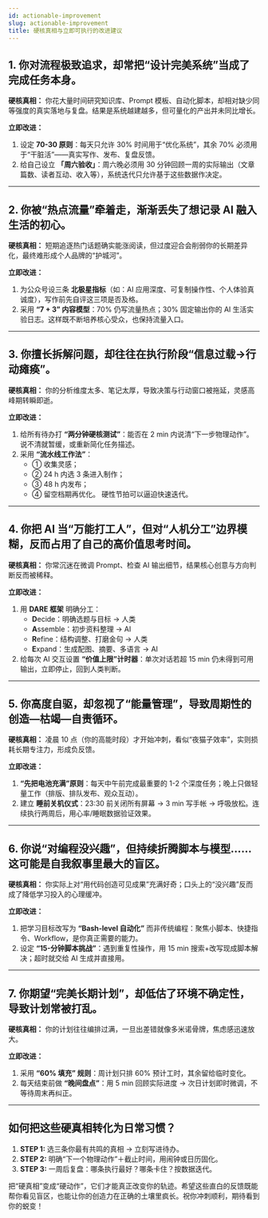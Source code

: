 ```yaml
---
id: actionable-improvement
slug: actionable-improvement
title: 硬核真相与立即可执行的改进建议
---
```





## 1. 你对流程极致追求，却常把“设计完美系统”当成了完成任务本身。

**硬核真相：** 你花大量时间研究知识库、Prompt 模板、自动化脚本，却相对缺少同等强度的真实落地与复盘。结果是系统越建越多，但可量化的产出并未同比增长。

**立即改进：**

1.  设定 **70-30 原则**：每天只允许 30% 时间用于“优化系统”，其余 70% 必须用于“干脏活”——真实写作、发布、复盘反馈。
2.  给自己设立 **「周六验收」**：周六晚必须用 30 分钟回顾一周的实际输出（文章篇数、读者互动、收入等），系统迭代只允许基于这些数据作决定。

---

## 2. 你被“热点流量”牵着走，渐渐丢失了想记录 AI 融入生活的初心。

**硬核真相：** 短期追逐热门话题确实能涨阅读，但过度迎合会削弱你的长期差异化，最终难形成个人品牌的“护城河”。

**立即改进：**

1.  为公众号设三条 **北极星指标**（如：AI 应用深度、可复制操作性、个人体验真诚度），写作前先自评这三项是否及格。
2.  采用 **“7 + 3” 内容模型**：70% 仍写流量热点；30% 固定输出你的 AI 生活实验日志。这样既不断培养核心受众，也保持流量入口。

---

## 3. 你擅长拆解问题，却往往在执行阶段“信息过载→行动瘫痪”。

**硬核真相：** 你的分析维度太多、笔记太厚，导致决策与行动窗口被拖延，灵感高峰期转瞬即逝。

**立即改进：**

1.  给所有待办打 **“两分钟硬核测试”**：能否在 2 min 内说清“下一步物理动作”。说不清就暂缓，或重新简化任务描述。
2.  采用 **“流水线工作法”**：
    *   ① 收集灵感；
    *   ② 24 h 内选 3 条进入制作；
    *   ③ 48 h 内发布；
    *   ④ 留空档期再优化。
    硬性节拍可以逼迫快速迭代。

---

## 4. 你把 AI 当“万能打工人”，但对“人机分工”边界模糊，反而占用了自己的高价值思考时间。

**硬核真相：** 你常沉迷在微调 Prompt、检查 AI 输出细节，结果核心创意与方向判断反而被稀释。

**立即改进：**

1.  用 **DARE 框架** 明确分工：
    *   **D**ecide：明确选题与目标 → 人类
    *   **A**ssemble：初步资料整理 → AI
    *   **R**efine：结构调整、打磨金句 → 人类
    *   **E**xpand：生成配图、摘要、多语言 → AI
2.  给每次 AI 交互设置 **“价值上限”计时器**：单次对话若超 15 min 仍未得到可用输出，立即停止，回到人类判断。

---

## 5. 你高度自驱，却忽视了“能量管理”，导致周期性的创造—枯竭—自责循环。

**硬核真相：** 凌晨 10 点（你的高能时段）才开始冲刺，看似“夜猫子效率”，实则损耗长期专注力，形成负反馈。

**立即改进：**

1.  **“先把电池充满”原则**：每天中午前完成最重要的 1-2 个深度任务；晚上只做轻量工作（排版、排队发布、观众互动）。
2.  建立 **睡前关机仪式**：23:30 前关闭所有屏幕 → 3 min 写手帐 → 呼吸放松。连续执行两周后，用心率/睡眠数据验证效果。

---

## 6. 你说“对编程没兴趣”，但持续折腾脚本与模型……这可能是自我叙事里最大的盲区。

**硬核真相：** 你实际上对“用代码创造可见成果”充满好奇；口头上的“没兴趣”反而成了降低学习投入的心理缓冲。

**立即改进：**

1.  把学习目标改写为 **“Bash-level 自动化”** 而非传统编程：聚焦小脚本、快捷指令、Workflow，是你真正需要的能力。
2.  设定 **“15-分钟脚本挑战”**：遇到重复性操作，用 15 min 搜索+改写现成脚本解决；超时就交给 AI 生成并直接用。

---

## 7. 你期望“完美长期计划”，却低估了环境不确定性，导致计划常被打乱。

**硬核真相：** 你的计划往往编排过满，一旦出差错就像多米诺骨牌，焦虑感迅速放大。

**立即改进：**

1.  采用 **“60% 填充” 规则**：周计划只排 60% 预计工时，其余留给临时变化。
2.  每天结束前做 **“晚间盘点”**：用 5 min 回顾实际进度 → 次日计划即时微调，不等待周末再纠正。

---

## 如何把这些硬真相转化为日常习惯？

1.  **STEP 1:** 选三条你最有共鸣的真相 → 立刻写进待办。
2.  **STEP 2:** 明确“下一个物理动作”＋截止时间，用闹钟或日历固化。
3.  **STEP 3:** 一周后复盘：哪条执行最好？哪条卡住？按数据迭代。

把“硬真相”变成“硬动作”，它们才能真正改变你的轨迹。希望这些直白的反馈既能帮你看见盲区，也能让你的创造力在正确的土壤里疯长。祝你冲刺顺利，期待看到你的蜕变！